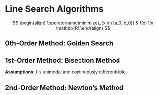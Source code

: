 # Line Search Algorithms

$$
\begin{align}
\operatorname{minimize}_{x \in [a_0, b_0]} & f(x) \in \mathbb{R}
\end{align}
$$

## $0$th-Order Method: Golden Search {.smaller}


## $1$st-Order Method: Bisection Method {.smaller}

::: {.callout-important appearance="minimal"}
__Assumptions__: $f$ is unimodal and continuously differentiable. 
:::


## $2$nd-Order Method: Newton's Method {.smaller}
